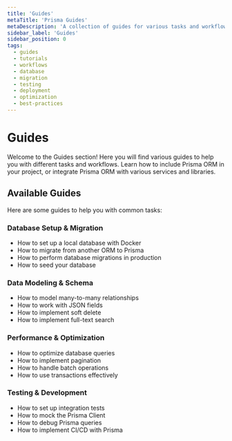 ```yaml
---
title: 'Guides'
metaTitle: 'Prisma Guides'
metaDescription: 'A collection of guides for various tasks and workflows.'
sidebar_label: 'Guides'
sidebar_position: 0
tags:
  - guides
  - tutorials
  - workflows
  - database
  - migration
  - testing
  - deployment
  - optimization
  - best-practices
---
```


# Guides

Welcome to the Guides section! Here you will find various guides to help you with different tasks and workflows. Learn how to include Prisma ORM in your project, or integrate Prisma ORM with various services and libraries.

## Available Guides

Here are some guides to help you with common tasks:

### Database Setup & Migration
- How to set up a local database with Docker
- How to migrate from another ORM to Prisma
- How to perform database migrations in production
- How to seed your database

### Data Modeling & Schema
- How to model many-to-many relationships
- How to work with JSON fields
- How to implement soft delete
- How to implement full-text search

### Performance & Optimization
- How to optimize database queries
- How to implement pagination
- How to handle batch operations
- How to use transactions effectively

### Testing & Development
- How to set up integration tests
- How to mock the Prisma Client
- How to debug Prisma queries
- How to implement CI/CD with Prisma

<DocCardList />
